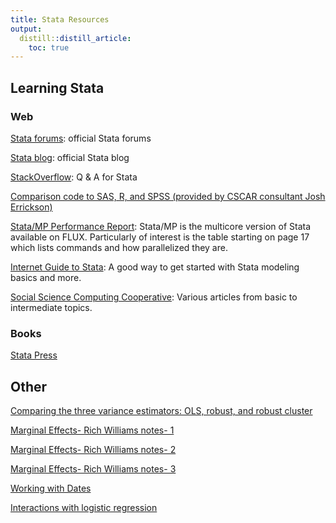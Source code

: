 ```yaml
---
title: Stata Resources
output:
  distill::distill_article:
    toc: true
---
```


## Learning Stata

### Web

[Stata forums](http://www.statalist.org/forums): official Stata forums

[Stata blog](http://blog.stata.com/): official Stata blog

[StackOverflow](http://stackoverflow.com/questions/tagged/stata): Q & A for Stata

[Comparison code to SAS, R, and SPSS (provided by CSCAR consultant Josh Errickson)](https://github.com/josherrickson/commoncode)

[Stata/MP Performance Report](http://www.stata.com/statamp/statamp.pdf): Stata/MP is the multicore version of Stata available on FLUX. Particularly of interest is the table starting on page 17 which lists commands and how parallelized they are.

[Internet Guide to Stata](http://wlm.userweb.mwn.de/Stata/): A good way to get started with Stata modeling basics and more.

[Social Science Computing Cooperative](https://www.ssc.wisc.edu/sscc/pubs/stat.htm): Various articles from basic to intermediate topics.



### Books

[Stata Press](http://www.stata-press.com/)


## Other

[Comparing the three variance estimators: OLS, robust, and robust cluster](http://www.stata.com/support/faqs/statistics/standard-errors-and-vce-cluster-option/)

[Marginal Effects- Rich Williams notes- 1](https://www3.nd.edu/~rwilliam/stats3/Margins01.pdf)

[Marginal Effects- Rich Williams notes- 2](https://www3.nd.edu/~rwilliam/stats3/Margins02.pdf)

[Marginal Effects- Rich Williams notes- 3](https://www3.nd.edu/~rwilliam/stats3/Margins03.pdf)

[Working with Dates](https://web.stanford.edu/group/ssds/cgi-bin/drupal/files/Guides/Working%20with%20Dates%20and%20Times%20in%20Stata.pdf)

[Interactions with logistic regression](https://stats.idre.ucla.edu/stata/seminars/deciphering-interactions-in-logistic-regression/)
